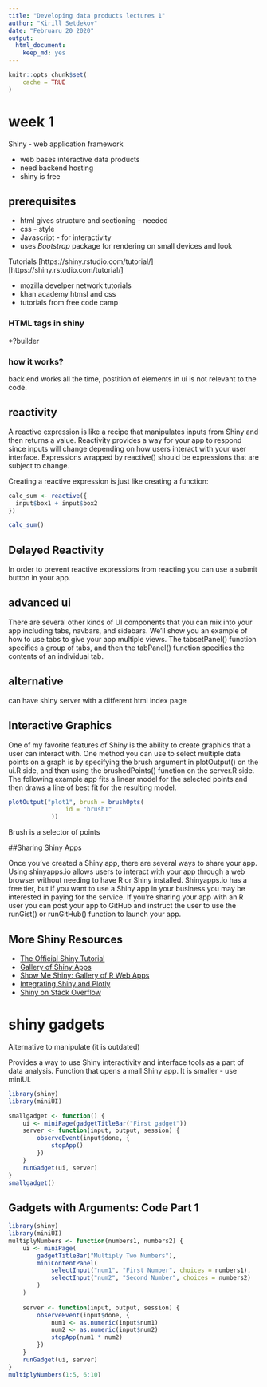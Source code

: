 ```yaml
---
title: "Developing data products lectures 1"
author: "Kirill Setdekov"
date: "Februaru 20 2020"
output:
  html_document:
    keep_md: yes
---
```


```r
knitr::opts_chunk$set(
	cache = TRUE
)
```

# week 1
Shiny - web application framework

* web bases interactive data products
* need backend hosting
* shiny is free

## prerequisites

* html gives structure and sectioning - needed
* css - style
* Javascript - for interactivity
* uses _Bootstrap_ package for rendering on small devices and look

Tutorials [https://shiny.rstudio.com/tutorial/][https://shiny.rstudio.com/tutorial/]

* mozilla develper network tutorials
* khan academy htmsl and css
* tutorials from free code camp

### HTML tags in shiny

*?builder

### how it works?

back end works all the time, postition of elements in ui is not relevant to the code.

## reactivity

A reactive expression is like a recipe that manipulates inputs from Shiny and then returns a value. Reactivity provides a way for your app to respond since inputs will change depending on how users interact with your user interface. Expressions wrapped by reactive() should be expressions that are subject to change.

Creating a reactive expression is just like creating a function:
```r
calc_sum <- reactive({
  input$box1 + input$box2
})

calc_sum()
```
## Delayed Reactivity
In order to prevent reactive expressions from reacting you can use a submit button in your app.

## advanced ui

There are several other kinds of UI components that you can mix into your app including tabs, navbars, and sidebars. We'll show you an example of how to use tabs to give your app multiple views. The tabsetPanel() function specifies a group of tabs, and then the tabPanel() function specifies the contents of an individual tab.

## alternative
can have shiny server with a different html index page  

## Interactive Graphics

One of my favorite features of Shiny is the ability to create graphics that a user can interact with. One method you can use to select multiple data points on a graph is by specifying the brush argument in plotOutput() on the ui.R side, and then using the brushedPoints() function on the server.R side. The following example app fits a linear model for the selected points and then draws a line of best fit for the resulting model.
```r
plotOutput("plot1", brush = brushOpts(
                id = "brush1"
            ))
```
Brush is a selector of points

##Sharing Shiny Apps

Once you've created a Shiny app, there are several ways to share your app. Using shinyapps.io allows users to interact with your app through a web browser without needing to have R or Shiny installed. Shinyapps.io has a free tier, but if you want to use a Shiny app in your business you may be interested in paying for the service. If you're sharing your app with an R user you can post your app to GitHub and instruct the user to use the runGist() or runGitHub() function to launch your app.

## More Shiny Resources

* [The Official Shiny Tutorial](http://shiny.rstudio.com/tutorial/)
* [Gallery of Shiny Apps](http://shiny.rstudio.com/gallery/)
* [Show Me Shiny: Gallery of R Web Apps](http://www.showmeshiny.com/)
* [Integrating Shiny and Plotly](https://plot.ly/r/shiny-tutorial/)
* [Shiny on Stack Overflow](http://stackoverflow.com/questions/tagged/shiny)

# shiny gadgets

Alternative to manipulate (it is outdated)

Provides a way to use Shiny interactivity and interface tools as a part of data analysis.
Function that opens a mall Shiny app. It is smaller - use miniUI.

```r
library(shiny)
library(miniUI)

smallgadget <- function() {
    ui <- miniPage(gadgetTitleBar("First gadget"))
    server <- function(input, output, session) {
        observeEvent(input$done, {
            stopApp()
        })
    }
    runGadget(ui, server)
}
smallgadget()
```

## Gadgets with Arguments: Code Part 1

```r
library(shiny)
library(miniUI)
multiplyNumbers <- function(numbers1, numbers2) {
    ui <- miniPage(
        gadgetTitleBar("Multiply Two Numbers"),
        miniContentPanel(
            selectInput("num1", "First Number", choices = numbers1),
            selectInput("num2", "Second Number", choices = numbers2)
        )
    )
    
    server <- function(input, output, session) {
        observeEvent(input$done, {
            num1 <- as.numeric(input$num1)
            num2 <- as.numeric(input$num2)
            stopApp(num1 * num2)
        })
    }
    runGadget(ui, server)
}
multiplyNumbers(1:5, 6:10)
```

